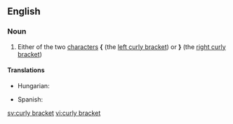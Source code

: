 ==English==

===Noun===
{{en-noun|sg=[[curly]] [[bracket]]}}

# Either of the two [[character]]s '''{''' (the [[left curly bracket]]) or '''}''' (the [[right curly bracket]])

====Translations====
{{trans-top|'''{''' or '''}'''}}
* Hungarian: {{t|hu|kapcsos zárójel}}
{{trans-mid}}
* Spanish: {{t+|es|llave|f}}
{{trans-bottom}}

[[sv:curly bracket]]
[[vi:curly bracket]]
